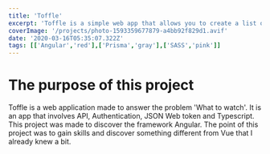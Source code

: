 ---
title: 'Toffle'
excerpt: 'Toffle is a simple web app that allows you to create a list of films and TV shows you want to watch.'
coverImage: '/projects/photo-1593359677879-a4bb92f829d1.avif'
date: '2020-03-16T05:35:07.322Z'
tags: [['Angular','red'],['Prisma','gray'],['SASS','pink']]
---
# The purpose of this project

Toffle is a web application made to answer the problem 'What to watch'.
It is an app that involves API, Authentication, JSON Web token and Typescript.
This project was made to discover the framework Angular.
The point of this project was to gain skills and discover something different from Vue that I already knew a bit.

